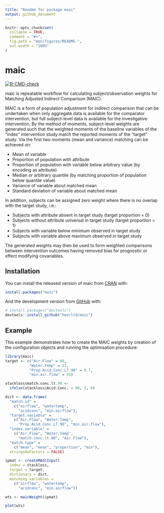 ```yaml
---
title: "Readme for package maic"
output: github_document
---
```


<!-- README.md is generated from README.Rmd. Please edit that file -->

```r
knitr::opts_chunk$set(
  collapse = TRUE,
  comment = "#>",
  fig.path = "man/figures/README-",
  out.width = "100%"
)
```

# maic

<!-- badges: start -->
[![R-CMD-check](https://github.com/heorltd/maic/workflows/R-CMD-check/badge.svg)](https://github.com/heorltd/maic/actions)
<!-- badges: end -->

maic is repeatable workflow for calculating subject/observation weights for Matching Adjusted Indirect Comparison (MAIC). 

MAIC is a form of population adjustment for indirect comparison that can be undertaken when only aggregate data is available for the comparator intervention, but full subject-level data is available for the investigative intervention. By the method of moments, subject-level weights are generated such that the weighted moments of the baseline variables of the "index" intervention study match the reported moments of the "target" study. Via the first two moments (mean and variance) matching can be achieved on:

* Mean of variable
* Proportion of population with attribute
* Proportion of population with variable below arbitrary value (by encoding as attribute)
* Median or arbitrary quantile (by matching proportion of population below quantile value)
* Variance of variable about matched mean
* Standard deviation of variable about matched mean

In addition, subjects can be assigned zero weight where there is no overlap with the target study, i.e.:

* Subjects with attribute absent in target study (target proportion = 0)
* Subjects without attribute universal in target study (target proportion = 1)
* Subjects with variable below minimum observed in target study
* Subjects with variable above maximum observed in target study

The generated weights may then be used to form weighted comparisons between intervention outcomes having removed bias for prognostic or effect modifying covariables.

## Installation

You can install the released version of maic from [CRAN](https://CRAN.R-project.org) with:

``` r
install.packages("maic")
```

And the development version from [GitHub](https://github.com/) with:

``` r
# install.packages("devtools")
devtools::install_github("heorltd/maic")
```
## Example

This example demonstrates how to create the MAIC weights by creation of the configuration objects and running the optimisation procedure:

```r
library(maic)
target <- c("Air.Flow" = 60,
           "Water.Temp" = 21,
           "Prop.Acid.Conc.LT.90" = 0.7,
           "min.air.flow" = 55)

stackloss$match.conc.lt.90 <- 
  ifelse(stackloss$Acid.Conc. < 90, 1, 0)

dict <- data.frame(
  "match.id" = 
    c("airflow", "watertemp", 
      "acidconc", "min.airflow"),
  "target.variable" = 
    c("Air.Flow", "Water.Temp",
      "Prop.Acid.Conc.LT.90", "min.air.flow"),
  "index.variable" = 
    c("Air.Flow", "Water.Temp",
      "match.conc.lt.90", "Air.Flow"),
  "match.type" = 
    c("mean", "mean", "proportion", "min"),
  stringsAsFactors = FALSE)

ipmat <- createMAICInput(
  index = stackloss,
  target = target,
  dictionary = dict,
  matching.variables = 
    c("airflow", "watertemp", 
      "acidconc", "min.airflow"))

wts <- maicWeight(ipmat)
```


```r
plot(wts)
```

